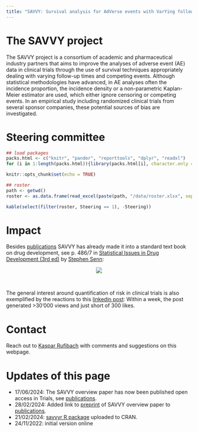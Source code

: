 ```yaml
---
title: "SAVVY: Survival analysis for AdVerse events with VarYing follow-up times"
---
```


# The SAVVY project

The SAVVY project is a consortium of academic and pharmaceutical industry partners that aims to improve the analyses of adverse event (AE) data in clinical trials through the use of survival techniques appropriately dealing with varying follow-up times and competing events. Although statistical methodologies have advanced, in AE analyses often the incidence proportion, the incidence density or a non-parametric Kaplan-Meier estimator are used, which either ignore censoring or competing events. In an empirical study including randomized clinical trials from several sponsor companies, these potential sources of bias are investigated.

# Steering committee

```r
## load packages
packs.html <- c("knitr", "pander", "reporttools", "dplyr", "readxl")
for (i in 1:length(packs.html)){library(packs.html[i], character.only = TRUE)}

knitr::opts_chunk$set(echo = TRUE)

## roster   
path <- getwd()
roster <- as.data.frame(read_excel(paste(path, "/data/roster.xlsx", sep = ""), col_types = NULL))
```

```r
kable(select(filter(roster, Steering == 1), -Steering))
```

# Impact

Besides [publications](publications.html) SAVVY has already made it into a standard text book on drug development, see p. 486/7 in [Statistical Issues in Drug Development (3rd ed)](http://www.senns.uk/SIDD.html) by [Stephen Senn](https://www.senns.uk/):

<center>![](senn.jpg)</center>

<br>

The general interest around quantification of risk in clinical trials is also exemplified by the reactions to this [linkedin post](https://www.linkedin.com/posts/kasparrufibach_biostatistics-timetoevent-safety-activity-6997583241654206464-Bh1y?utm_source=share&utm_medium=member_desktop): Within a week, the post generated \>30'000 views and just short of 300 likes.

# Contact

Reach out to [Kaspar Rufibach](mailto:kaspar.rufibach@roche.com) with comments and suggestions on this webpage.

# Updates of this page

- 17/06/2024: The SAVVY overview paper has now been published open access in Trials, see [publications](publications.html).
- 28/02/2024: Added link to [preprint](https://arxiv.org/abs/2402.17692) of SAVVY overview paper to [publications](publications.html).
- 21/02/2024: [savvyr R package](http://cran.r-project.org/package=savvyr) uploaded to CRAN.
- 24/11/2022: initial version online
